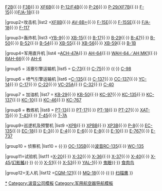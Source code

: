 {{Navbox
|name = 波音军用飞机
|title = {{Flagicon|USA}} [[波音]]军用飞机

|group1=战斗机
|list1 =[[波音15型|PW-9/FB]]{{·}} [[波音F2B|F2B]]{{·}} [[波音F3B|F3B]]{{·}} [[波音XF6B|XF6B]]{{·}} [[波音P-12|P-12/F4B]]{{·}} [[P-26戰鬥機|P-26]]{{·}} [[波音P-29|P-29/XF7B]]{{·}} [[F-15鷹式戰鬥機|F-15]]{{·}}[[F/A-18黃蜂式戰鬥攻擊機|F/A-18]]{{·}}

|group2=攻击机
|list2 =[[波音XF8B|XF8B]]{{·}} [[AV-8攻擊機|AV-8B+]]{{·}} [[F-15E打擊鷹式戰鬥轟炸機|F-15E]]{{·}} [[F-15SE沉默鹰式战斗机|F-15SE]]{{·}} [[F/A-18黃蜂式戰鬥攻擊機|F/A-18]]{{·}} [[F-117夜鹰战斗攻击机|F-117]]

|group3=轰炸机
|list3 =[[YB-9轰炸机|YB-9]]{{·}} [[XB-15轰炸机|XB-15]]{{·}} [[B-17轟炸機|B-17]]{{·}} [[B-29超級堡壘轟炸機|B-29]]{{·}} [[B-47轟炸機|B-47]]{{·}} [[B-50超级堡垒轰炸机|B-50]]{{·}} [[B-52同溫層堡壘轟炸機|B-52]]{{·}} [[B-54轰炸机|B-54]]{{·}} [[XB-55轰炸机|XB-55]]{{·}} [[XB-56轰炸机|XB-56]]{{·}} [[XB-59轰炸机|XB-59]]{{·}} [[B-1槍騎兵戰略轟炸機|B-1B]]

|group4=军用直升机
|list4 =[[CH-47直升機|ACH-47A]]{{·}} [[AH-64阿帕契直升機|AH-64]]{{·}} [[阿帕契AH MK1直昇機|WAH-64／AH MK1]]{{·}} [[RAH-66卡曼契直升機|RAH-66]]{{·}} [[Boeing AH-6|AH-6]]

|group5 = 活塞引擎运输机
|list5  = [[波音247|C-73]]{{·}} [[波音307平流層客機|C-75]]{{·}} {{link-en|C-97运输机|Boeing C-97 Stratofreighter|C-97}}{{·}} [[波音314|C-98]]

|group6 = 喷气引擎运输机
|list6  =[[波音C-135运输机|C-135]]{{·}} [[C-137同温层运输机|C-137]]{{·}} [[波音CC-137|CC-137]]{{·}} [[波音YC-14|YC-14]]{{·}} [[波音C-17环球霸王III|C-17]]{{·}} [[波音727|C-22]]{{·}} [[波音VC-25|VC-25A]]{{·}} [[波音C-32|C-32]]{{·}} [[波音C-40“快船”运输机|C-40]]

|group7 = 加油机
|list7  = [[KB-50超级堡垒加油机|KB-29]]{{·}} [[B-50超级堡垒轰炸机|KB-50]]{{·}} [[KC-97加油机|KC-97]]{{·}} [[KC-135空中加油机|KC-135]]{{·}} [[波音707|KC-137]]{{·}} [[KC-10加油机|KC-10]]{{·}} [[KC-46空中加油机|KC-46]]{{·}} [[KC-767空中加油机|KC-767]]

|group8 = 教练机
|list8  = [[波音-斯蒂尔曼75型|PT-13]]{{·}} [[波音-斯蒂尔曼75型|PT-17]]{{·}} [[波音-斯蒂尔曼75型|PT-18]]{{·}} [[波音-斯蒂尔曼75型|PT-27]]{{·}} [[XAT-15教练机|XAT-15]]{{·}} [[波音T-43|T-43]]{{·}} [[T-45苍鹰教练机|T-45]]{{·}} [[T-7紅鷹教練機|T-7A]]

|group9=巡逻机及预警机
|list9 =[[波音XPB|XPB]]{{·}} [[XPBB巡逻机|XPBB]]{{·}} [[XP3B巡逻机|XP3B]]{{·}} [[P-8波賽頓海上巡邏機|P-8]]{{·}} [[EC-135侦察机|EC-135]]{{·}} [[C-137同温层运输机|EC-18]]{{·}} [[E-3空中預警機|E-3]]{{·}} [[波音E-4|E-4]]{{·}} [[E-6通信中继机|E-6]]{{·}} [[E-8指挥机|E-8]]{{·}} [[E-10预警机|E-10]]{{·}} [[波音E-767|E-767]]{{·}} [[E-737空中預警機|E-737]]

|group10 = 侦察机
|list10  = {{link-en|NC-135侦察机|Boeing NC-135|NC-135}}{{·}} [[OC-135B侦察机|OC-135B]]{{·}}[[波音RC-135]]{{·}} [[WC-135核侦察机|WC-135]]

|group11=试验机
|list11 =[[X-20試驗機|X-20]]{{·}} [[X-32验证机|X-32]]{{·}} [[X-36试验机|X-36]]{{·}} [[波音X-37|X-37]]{{·}} [[波音X-40|X-40]]{{·}} [[X-45]]/[[幻影鰩無人機|幻影鰩]]{{·}} {{link-en|波音X-50|Boeing X-50 Dragonfly|X-50}}{{·}} [[波音X-51|X-51]]{{·}} [[波音X-53|X-53]]{{·}} [[YAL-1機載雷射系統|YAL-1]]{{·}} [[鬼眼无人机|鬼眼]]{{·}} [[波音食肉鳥|食肉鸟]]

|group12=无人机
|list12 =[[CQM-121无人机|CQM-121]]{{·}} [[A160无人直升机|MQ-18]]{{·}} {{link-en|波音X-50|Boeing X-50 Dragonfly|X-50}}{{·}} [[扫描鹰无人机|扫描鹰]]
}}<noinclude>

[[Category:波音军用飞机|*]]
[[Category:波音公司模板]]
[[Category:军用航空器导航模板]]
</noinclude>